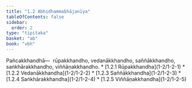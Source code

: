 ```yaml
---
title: "1.2 Abhidhammabhājanīya"
tableOfContents: false
sidebar:
  order: 2
type: "tipitaka"
basket: "ab"
book: "vbh"
---
```



<DynamicBreadcrumb />

<Division number="32" book="vbh">

<Paragraph number="56" book="vbh">
Pañcakkhandhā—  rūpakkhandho, vedanākkhandho, saññākkhandho, saṅkhārakkhandho, viññāṇakkhandho.

</Paragraph>
</Division>

<TableOfContents book="vbh" section="1.2">
* [1.2.1 Rūpakkhandha](1-2/1-2-1)
* [1.2.2 Vedanākkhandha](1-2/1-2-2)
* [1.2.3 Saññākkhandha](1-2/1-2-3)
* [1.2.4 Saṅkhārakkhandha](1-2/1-2-4)
* [1.2.5 Viññāṇakkhandha](1-2/1-2-5)
</TableOfContents>